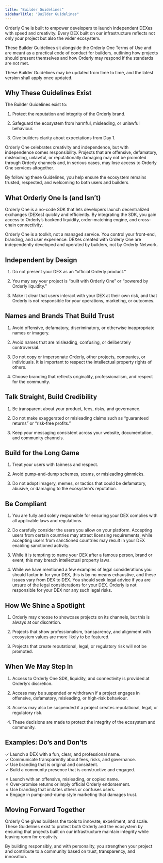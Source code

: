 ```yaml
---
title: "Builder Guidelines"
sidebarTitle: "Builder Guidelines"
---
```


Orderly One is built to empower developers to launch independent DEXes with speed and creativity. Every DEX built on our infrastructure reflects not only your project but also the wider ecosystem.

These Builder Guidelines sit alongside the Orderly One Terms of Use and are meant as a practical code of conduct for builders, outlining how projects should present themselves and how Orderly may respond if the standards are not met.

These Builder Guidelines may be updated from time to time, and the latest version shall apply once updated.

## **Why These Guidelines Exist**

The Builder Guidelines exist to:

1. Protect the reputation and integrity of the Orderly brand.

2. Safeguard the ecosystem from harmful, misleading, or unlawful behaviour.

3. Give builders clarity about expectations from Day 1\.

Orderly One celebrates creativity and independence, but with independence comes responsibility. Projects that are offensive, defamatory, misleading, unlawful, or reputationally damaging may not be promoted through Orderly channels and, in serious cases, may lose access to Orderly One services altogether.

By following these Guidelines, you help ensure the ecosystem remains trusted, respected, and welcoming to both users and builders.

## **What Orderly One Is (and Isn’t)**

Orderly One is a no-code SDK that lets developers launch decentralized exchanges (DEXes) quickly and efficiently. By integrating the SDK, you gain access to Orderly’s backend liquidity, order-matching engine, and cross-chain connectivity.

Orderly One is a toolkit, not a managed service. You control your front-end, branding, and user experience. DEXes created with Orderly One are independently developed and operated by builders, not by Orderly Network.

## **Independent by Design**

1. Do not present your DEX as an “official Orderly product.”

2. You may say your project is “built with Orderly One” or “powered by Orderly liquidity.”

3. Make it clear that users interact with your DEX at their own risk, and that Orderly is not responsible for your operations, marketing, or outcomes.

## **Names and Brands That Build Trust**

1. Avoid offensive, defamatory, discriminatory, or otherwise inappropriate names or imagery.

2. Avoid names that are misleading, confusing, or deliberately controversial.

3. Do not copy or impersonate Orderly, other projects, companies, or individuals.  It is important to respect the intellectual property rights of others.

4. Choose branding that reflects originality, professionalism, and respect for the community.

## **Talk Straight, Build Credibility**

1. Be transparent about your product, fees, risks, and governance.

2. Do not make exaggerated or misleading claims such as “guaranteed returns” or “risk-free profits.”

3. Keep your messaging consistent across your website, documentation, and community channels.

## **Build for the Long Game**

1. Treat your users with fairness and respect.

2. Avoid pump-and-dump schemes, scams, or misleading gimmicks.

3. Do not adopt imagery, memes, or tactics that could be defamatory, abusive, or damaging to the ecosystem’s reputation.

## **Be Compliant**

1. You are fully and solely responsible for ensuring your DEX complies with all applicable laws and regulations.    
     
2. Do carefully consider the users you allow on your platform.  Accepting users from certain countries may attract licensing requirements, while accepting users from sanctioned countries may result in your DEX enabling sanctioned activity.    
     
3. While it is tempting to name your DEX after a famous person, brand or event, this may breach intellectual property laws.    
     
4. While we have mentioned a few examples of legal considerations you should factor in for your DEX, this is by no means exhaustive, and these issues vary from DEX to DEX.  You should seek legal advice if you are unsure of the legal considerations for your DEX.  Orderly is not responsible for your DEX nor any such legal risks.

## **How We Shine a Spotlight**

1. Orderly may choose to showcase projects on its channels, but this is always at our discretion.

2. Projects that show professionalism, transparency, and alignment with ecosystem values are more likely to be featured.

3. Projects that create reputational, legal, or regulatory risk will not be promoted.

## **When We May Step In**

1. Access to Orderly One SDK, liquidity, and connectivity is provided at Orderly’s discretion.

2. Access may be suspended or withdrawn if a project engages in offensive, defamatory, misleading, or high-risk behaviour.

3. Access may also be suspended if a project creates reputational, legal, or regulatory risk.

4. These decisions are made to protect the integrity of the ecosystem and community.

## **Examples: Do’s and Don’ts**

✓ Launch a DEX with a fun, clear, and professional name.  
 ✓ Communicate transparently about fees, risks, and governance.  
 ✓ Use branding that is original and consistent.  
 ✓ Build a community presence that is constructive and engaged.

✗ Launch with an offensive, misleading, or copied name.  
 ✗ Over-promise returns or imply official Orderly endorsement.  
 ✗ Use branding that imitates others or confuses users.  
 ✗ Engage in pump-and-dump style marketing that damages trust.

## **Moving Forward Together**

Orderly One gives builders the tools to innovate, experiment, and scale. These Guidelines exist to protect both Orderly and the ecosystem by ensuring that projects built on our infrastructure maintain integrity while leaving room for creativity.

By building responsibly, and with personality, you strengthen your project and contribute to a community based on trust, transparency, and innovation.

